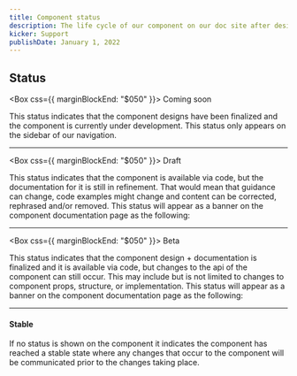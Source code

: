 ```yaml
---
title: Component status
description: The life cycle of our component on our doc site after designs have been finalized has 4 phases 3 of which are indicated by a visible status. This support guide will define each status and how it relates to the usage of the component.
kicker: Support
publishDate: January 1, 2022
---
```


## Status

<Box css={{ marginBlockEnd: "$050" }}>
  <Change type="ComingSoon">Coming soon</Change>
</Box>

This status indicates that the component designs have been finalized and the component
is currently under development. This status only appears on the sidebar of our navigation.

---

<Box css={{ marginBlockEnd: "$050" }}>
  <Change type="Draft">Draft</Change>
</Box>

This status indicates that the component is available via code, but the documentation
for it is still in refinement. That would mean that guidance can change, code examples
might change and content can be corrected, rephrased and/or removed. This status
will appear as a banner on the component documentation page as the following:

<ComponentStatus type="Draft" />

---

<Box css={{ marginBlockEnd: "$050" }}>
  <Change type="Beta">Beta</Change>
</Box>

This status indicates that the component design + documentation is finalized and
it is available via code, but changes to the api of the component can still occur.
This may include but is not limited to changes to component props, structure, or
implementation. This status will appear as a banner on the component documentation
page as the following:

<ComponentStatus type="Beta" />

---

#### Stable

If no status is shown on the component it indicates the component has reached a stable state where any changes that occur to the component will be communicated prior to the changes taking place.
